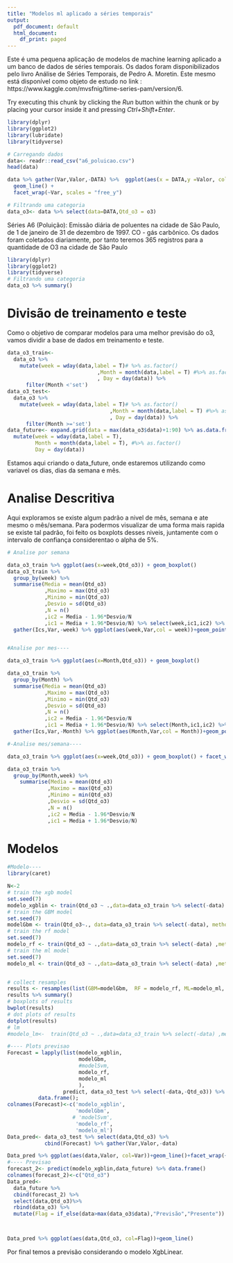 ```yaml
---
title: "Modelos ml aplicado a séries temporais"
output:
  pdf_document: default
  html_document:
    df_print: paged
---
```


Este é uma pequena aplicação de modelos de machine learning aplicado a um banco de dados de séries temporais. Os dados foram disponibilizados pelo livro Análise de Séries Temporais, de Pedro A. Moretin. Este mesmo está disponível como objeto de estudo no link : https://www.kaggle.com/mvsfnig/time-series-pam/version/6.

Try executing this chunk by clicking the *Run* button within the chunk or by placing your cursor inside it and pressing *Ctrl+Shift+Enter*. 

```r
library(dplyr)
library(ggplot2)
library(lubridate)
library(tidyverse)
```
```r
# Carregando dados
data<- readr::read_csv("a6_poluicao.csv")
head(data)
```

```r

data %>% gather(Var,Valor,-DATA) %>%  ggplot(aes(x = DATA,y =Valor, color = Var)) + 
  geom_line() + 
  facet_wrap(~Var, scales = "free_y") 
```
```r
# Filtrando uma categoria 
data_o3<- data %>% select(data=DATA,Qtd_o3 = o3)
```
Séries A6 (Poluição): Emissão diária de poluentes na cidade de São Paulo, de 1 de janeiro de 31 de dezembro de 1997. CO - gás carbônico.
Os dados foram coletados diariamente, por tanto teremos 365 registros para a quantidade de O3 na cidade de São Paulo

```r
library(dplyr)
library(ggplot2)
library(tidyverse)
# Filtrando uma categoria 
data_o3 %>% summary()
```

# Divisão de treinamento e teste
Como o objetivo de comparar modelos para uma melhor previsão do o3, vamos dividir a base de dados em treinamento e teste.

```r
data_o3_train<-
  data_o3 %>%
    mutate(week = wday(data,label = T)# %>% as.factor()
                             ,Month = month(data,label = T) #%>% as.factor()
                             , Day = day(data)) %>%
      filter(Month <'set')
data_o3_test<-
  data_o3 %>%
    mutate(week = wday(data,label = T)# %>% as.factor()
                                 ,Month = month(data,label = T) #%>% as.factor()
                                 , Day = day(data)) %>%
      filter(Month >='set')
data_future<- expand.grid(data = max(data_o3$data)+1:90) %>% as.data.frame() %>% 
  mutate(week = wday(data,label = T),
         Month = month(data,label = T), #%>% as.factor()
         Day = day(data))
```
Estamos aqui criando o data_future, onde estaremos utilizando como variavel os dias, dias da semana e mês.

# Analise Descritiva
Aqui exploramos se existe algum padrão a nivel de mês, semana e ate mesmo o mês/semana. Para podermos visualizar de uma forma mais rapida se existe tal padrão, foi feito os boxplots desses niveis, juntamente com o intervalo de confiança considerentao o alpha de 5%.
```r
# Analise por semana

data_o3_train %>% ggplot(aes(x=week,Qtd_o3)) + geom_boxplot()
data_o3_train %>% 
  group_by(week) %>% 
  summarise(Media = mean(Qtd_o3)
            ,Maximo = max(Qtd_o3) 
            ,Minimo = min(Qtd_o3) 
            ,Desvio = sd(Qtd_o3)
            ,N = n()
            ,ic2 = Media - 1.96*Desvio/N
            ,ic1 = Media + 1.96*Desvio/N) %>% select(week,ic1,ic2) %>% 
  gather(Ics,Var,-week) %>% ggplot(aes(week,Var,col = week))+geom_point()


#Analise por mes---- 

data_o3_train %>% ggplot(aes(x=Month,Qtd_o3)) + geom_boxplot()

data_o3_train %>% 
  group_by(Month) %>% 
  summarise(Media = mean(Qtd_o3)
            ,Maximo = max(Qtd_o3) 
            ,Minimo = min(Qtd_o3) 
            ,Desvio = sd(Qtd_o3)
            ,N = n()
            ,ic2 = Media - 1.96*Desvio/N
            ,ic1 = Media + 1.96*Desvio/N) %>% select(Month,ic1,ic2) %>% 
  gather(Ics,Var,-Month) %>% ggplot(aes(Month,Var,col = Month))+geom_point()

#-Analise mes/semana----

data_o3_train %>% ggplot(aes(x=week,Qtd_o3)) + geom_boxplot() + facet_wrap(~Month)

data_o3_train %>% 
  group_by(Month,week) %>% 
    summarise(Media = mean(Qtd_o3)
             ,Maximo = max(Qtd_o3) 
             ,Minimo = min(Qtd_o3) 
             ,Desvio = sd(Qtd_o3)
             ,N = n()
             ,ic2 = Media - 1.96*Desvio/N
             ,ic1 = Media + 1.96*Desvio/N) 
```

# Modelos
```r
#Modelo---- 
library(caret)

N<-2
# train the xgb model
set.seed(7)
modelo_xgblin <- train(Qtd_o3 ~ .,data=data_o3_train %>% select(-data) ,method = "xgbLinear",tuneLength = 1)
# train the GBM model
set.seed(7)
modelGbm <- train(Qtd_o3~., data=data_o3_train %>% select(-data), method="gbm",tuneLength = N, verbose=FALSE)
# train the rf model
set.seed(7)
modelo_rf <- train(Qtd_o3 ~ .,data=data_o3_train %>% select(-data) ,method = "rf",tuneLength = N)
# train the ml model
set.seed(7)
modelo_ml <- train(Qtd_o3 ~ .,data=data_o3_train %>% select(-data) ,method = "mlpWeightDecayML",tuneLength = N)


# collect resamples
results <- resamples(list(GBM=modelGbm,  RF = modelo_rf, ML=modelo_ml,  XGB=modelo_xgblin))
results %>% summary()
# boxplots of results
bwplot(results)
# dot plots of results
dotplot(results)
# lm
#modelo_lm<-  train(Qtd_o3 ~ .,data=data_o3_train %>% select(-data) ,method = "lm")

```

```r
#---- Plots previsao
Forecast = lapply(list(modelo_xgblin,
                       modelGbm,
                       #modelSvm,
                       modelo_rf,
                       modelo_ml
                       ),
                  predict, data_o3_test %>% select(-data,-Qtd_o3)) %>%
          data.frame();
colnames(Forecast)<-c('modelo_xgblin',
                      'modelGbm',
                     # 'modelSvm',
                      'modelo_rf',
                      'modelo_ml')
Data_pred<- data_o3_test %>% select(data,Qtd_o3) %>% 
            cbind(Forecast) %>% gather(Var,Valor,-data)

Data_pred %>% ggplot(aes(data,Valor, col=Var))+geom_line()+facet_wrap(~Var)
#---- Previsao 
forecast_2<- predict(modelo_xgblin,data_future) %>% data.frame()
colnames(forecast_2)<-c("Qtd_o3")
Data_pred<-
  data_future %>%
  cbind(forecast_2) %>%
  select(data,Qtd_o3)%>% 
  rbind(data_o3) %>% 
  mutate(Flag = if_else(data>max(data_o3$data),"Previsão","Presente"))



Data_pred %>% ggplot(aes(data,Qtd_o3, col=Flag))+geom_line()
```

Por final temos a previsão considerando o modelo XgbLinear.